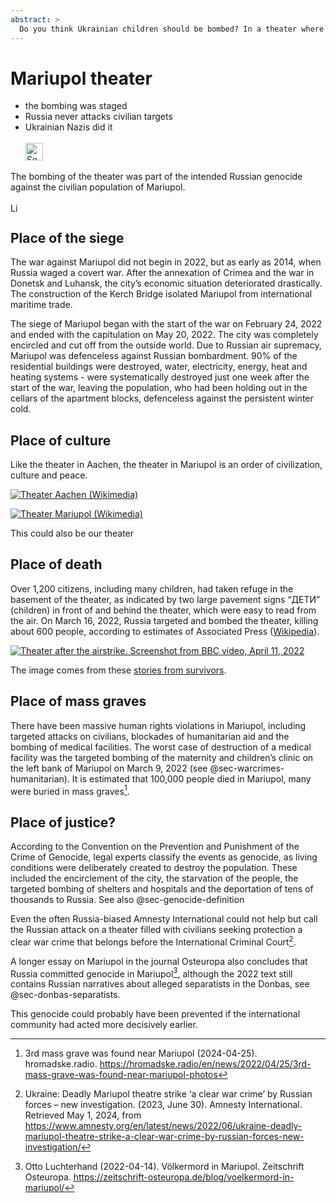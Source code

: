 ```yaml
---
abstract: > 
  Do you think Ukrainian children should be bombed? In a theater where they were seeking shelter? 600 dead? That's what Russia did in Mariupol.
---
```


# Mariupol theater {#sec-denial-mariupol}

::: {.callout-caution title="Myth"}
- the bombing was staged
- Russia never attacks civilian targets
- Ukrainian Nazis did it
[<br></br>![Search for topic in EUvsDisinfo](../all_common_img/EUvsDisinfo_400x240.jpg){height=2em}](https://euvsdisinfo.eu/disinformation-cases/?text=mariupol&sort=relevance)
:::

::: {.callout-tip title="Truth"}
The bombing of the theater was part of the intended Russian genocide against the civilian population of Mariupol.
[<br></br>![Link to Wikipedia](../all_common_img/Wikipedia.png){height=1em}](https://en.wikipedia.org/wiki/Mariupol_theatre_airstrike)
:::

## Place of the siege

The war against Mariupol did not begin in 2022, but as early as 2014, when Russia waged a covert war. After the annexation of Crimea and the war in Donetsk and Luhansk, the city's economic situation deteriorated drastically. The construction of the Kerch Bridge isolated Mariupol from international maritime trade.

The siege of Mariupol began with the start of the war on February 24, 2022 and ended with the capitulation on May 20, 2022. The city was completely encircled and cut off from the outside world. Due to Russian air supremacy, Mariupol was defenceless against Russian bombardment. 90% of the residential buildings were destroyed, water, electricity, energy, heat and heating systems - were systematically destroyed just one week after the start of the war, leaving the population, who had been holding out in the cellars of the apartment blocks, defenceless against the persistent winter cold. 


## Place of culture

Like the theater in Aachen, the theater in Mariupol is an order of civilization, culture and peace.

::: {#fig-denial-mariupol-theater layout-ncol=2}
[![Theater Aachen (Wikimedia)](Mariupol_Theater_Aachen_Theater_624x460.jpg)](https://commons.wikimedia.org/wiki/File:Aachen_BW_2016-07-09_17-24-02.jpg)

[![Theater Mariupol (Wikimedia)](Mariupol_Theater_624x460.jpg)](https://commons.wikimedia.org/wiki/File:%D0%A2%D0%B5%D0%B0%D1%82%D1%80%D0%B0%D0%BB%D1%8C%D0%BD%D0%B0_%D0%BF%D0%BB%D0%BE%D1%89%D0%B0.jpg)

This could also be our theater
:::


## Place of death

Over 1,200 citizens, including many children, had taken refuge in the basement of the theater, as indicated by two large pavement signs “ДЕТИ” (children) in front of and behind the theater, which were easy to read from the air. On March 16, 2022, Russia targeted and bombed the theater, killing about 600 people, according to estimates of Associated Press ([Wikipedia](https://en.wikipedia.org/wiki/Mariupol_theatre_airstrike)).

[![Theater after the airstrike. Screenshot from BBC video, April 11, 2022](Mariupol_Theater_destroyed.jpg)](https://mipl.org.ua/en/attack-on-mariupol-drama-theater-how-it-was-the-survivors-stories/)

The image comes from these [stories from survivors](https://mipl.org.ua/en/attack-on-mariupol-drama-theater-how-it-was-the-survivors-stories/). 


## Place of mass graves

There have been massive human rights violations in Mariupol, including targeted attacks on civilians, blockades of humanitarian aid and the bombing of medical facilities. The worst case of destruction of a medical facility was the targeted bombing of the maternity and children's clinic on the left bank of Mariupol on March 9, 2022 (see @sec-warcrimes-humanitarian). It is estimated that 100,000 people died in Mariupol, many were buried in mass graves[^denial-mariupol-1].


## Place of justice?

According to the Convention on the Prevention and Punishment of the Crime of Genocide, legal experts classify the events as genocide, as living conditions were deliberately created to destroy the population. These included the encirclement of the city, the starvation of the people, the targeted bombing of shelters and hospitals and the deportation of tens of thousands to Russia. See also @sec-genocide-definition

Even the often Russia-biased Amnesty International could not help but call the Russian attack on a theater filled with civilians seeking protection a clear war crime that belongs before the International Criminal Court[^denial-mariupol-2].

A longer essay on Mariupol in the journal Osteuropa also concludes that Russia committed genocide in Mariupol[^denial-mariupol-3], although the 2022 text still contains Russian narratives about alleged separatists in the Donbas, see @sec-donbas-separatists.

This genocide could probably have been prevented if the international community had acted more decisively earlier.



[^denial-mariupol-1]: 3rd mass grave was found near Mariupol (2024-04-25). hromadske.radio.   [https://hromadske.radio/en/news/2022/04/25/3rd-mass-grave-was-found-near-mariupol-photos](https://hromadske.radio/en/news/2022/04/25/3rd-mass-grave-was-found-near-mariupol-photos)

[^denial-mariupol-2]:  Ukraine: Deadly Mariupol theatre strike ‘a clear war crime’ by Russian forces – new investigation. (2023, June 30). Amnesty International. Retrieved May 1, 2024, from [https://www.amnesty.org/en/latest/news/2022/06/ukraine-deadly-mariupol-theatre-strike-a-clear-war-crime-by-russian-forces-new-investigation/](https://www.amnesty.org/en/latest/news/2022/06/ukraine-deadly-mariupol-theatre-strike-a-clear-war-crime-by-russian-forces-new-investigation/)

[^denial-mariupol-3]: Otto Luchterhand (2022-04-14). Völkermord in Mariupol. Zeitschrift Osteuropa. [https://zeitschrift-osteuropa.de/blog/voelkermord-in-mariupol/](https://zeitschrift-osteuropa.de/blog/voelkermord-in-mariupol/)



